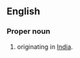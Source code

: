 ==English==

===Proper noun===
{{en-proper noun}}

# {{given name|male|from=Sanskrit}} originating in [[India]].